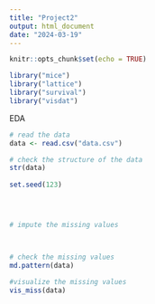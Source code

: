 ```yaml
---
title: "Project2"
output: html_document
date: "2024-03-19"
---
```


```r
knitr::opts_chunk$set(echo = TRUE)

library("mice")
library("lattice")
library("survival")
library("visdat")

```

EDA

```r
# read the data
data <- read.csv("data.csv")

# check the structure of the data
str(data)
 
set.seed(123)




# impute the missing values



# check the missing values
md.pattern(data)

#visualize the missing values
vis_miss(data)
```
